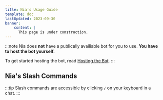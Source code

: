```yaml
---
title: Nia's Usage Guide
template: doc
lastUpdated: 2023-09-30
banner:
    content: |
      This page is under construction.
---
```


:::note
Nia does **not** have a publically availiable bot for you to use. **You have to host the bot yourself.**

To get started hosting the bot, read [Hosting the Bot](hosting).
:::

## Nia's Slash Commands

:::tip
Slash commands are accessible by clicking `/` on your keyboard in a chat.
:::